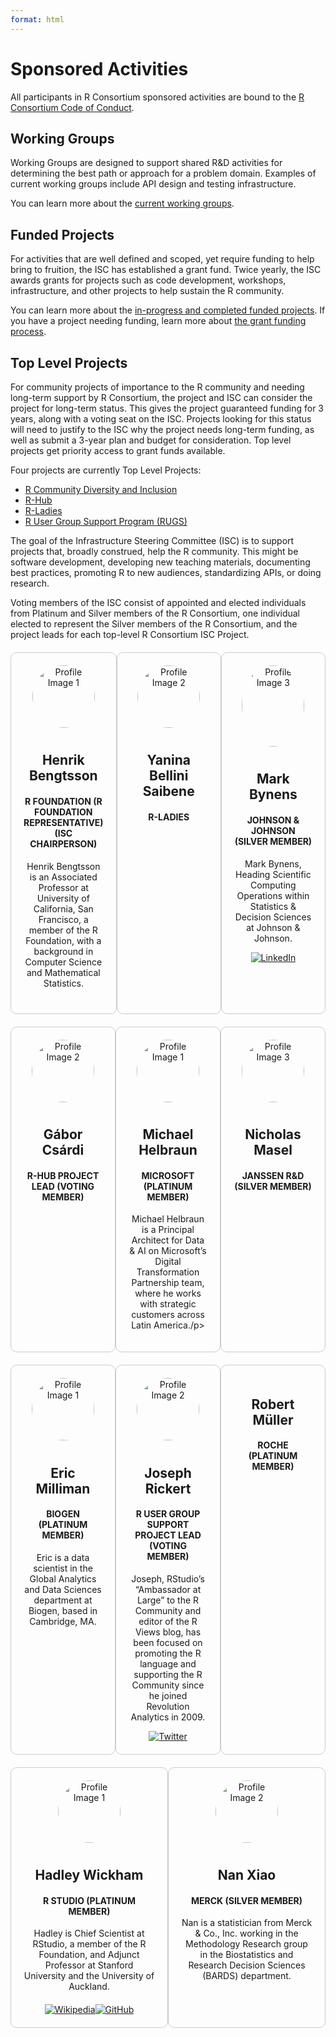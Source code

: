 ```yaml
---
format: html
---
```

<style>
  .profile-cards {
    display: grid;
    grid-template-columns: repeat(auto-fill, minmax(300px, 1fr));
    gap: 20px;
    justify-items: center;
    margin-top: 20px;
  }

  .profile-card {
    border: 1px solid #ccc;
    border-radius: 10px;
    width: 300px;
    padding: 20px;
    text-align: center;
  }

  .profile-card img {
    width: 100px;
    height: 100px;
    border-radius: 50%;
    margin-bottom: 10px;
  }

  /* Media query for responsiveness */
  @media (max-width: 900px) {
    .profile-cards {
      grid-template-columns: repeat(2, 1fr);
    }
  }

  @media (max-width: 600px) {
    .profile-cards {
      grid-template-columns: 1fr;
    }
  }
</style>

# Sponsored Activities

All participants in R Consortium sponsored activities are bound to the [R Consortium Code of Conduct](#).

## Working Groups

Working Groups are designed to support shared R&D activities for determining the best path or approach for a problem domain. Examples of current working groups include API design and testing infrastructure.

You can learn more about the [current working groups](#).

## Funded Projects

For activities that are well defined and scoped, yet require funding to help bring to fruition, the ISC has established a grant fund. Twice yearly, the ISC awards grants for projects such as code development, workshops, infrastructure, and other projects to help sustain the R community.

You can learn more about the [in-progress and completed funded projects](#). If you have a project needing funding, learn more about [the grant funding process](#).

## Top Level Projects

For community projects of importance to the R community and needing long-term support by R Consortium, the project and ISC can consider the project for long-term status. This gives the project guaranteed funding for 3 years, along with a voting seat on the ISC. Projects looking for this status will need to justify to the ISC why the project needs long-term funding, as well as submit a 3-year plan and budget for consideration. Top level projects get priority access to grant funds available.

Four projects are currently Top Level Projects:

- [R Community Diversity and Inclusion](#)
- [R-Hub](#)
- [R-Ladies](#)
- [R User Group Support Program (RUGS)](#)

The goal of the Infrastructure Steering Committee (ISC) is to support projects that, broadly construed, help the R community. This might be software development, developing new teaching materials, documenting best practices, promoting R to new audiences, standardizing APIs, or doing research.

Voting members of the ISC consist of appointed and elected individuals from Platinum and Silver members of the R Consortium, one individual elected to represent the Silver members of the R Consortium, and the project leads for each top-level R Consortium ISC Project.

<div style="display: flex; justify-content: space-around; margin-top: 20px;">
  <div style="border: 1px solid #ccc; border-radius: 10px; width: 300px; padding: 20px; text-align: center;">
  <img src="./images/HenrikBengtsson_2018.webp" alt="Profile Image 1" style="width: 100px; height: 100px; border-radius: 50%; margin-bottom: 10px ">
  <h2>Henrik Bengtsson</h2>
  <h4>R FOUNDATION (R FOUNDATION REPRESENTATIVE) (ISC CHAIRPERSON)</h4>
  <p>Henrik Bengtsson is an Associated Professor at University of California, San Francisco, a member of the R Foundation, with a background in Computer Science and Mathematical Statistics.</p>
  <div style="display: flex; justify-content: center; margin-top: 20px;">
  <a target="_blank" class="tmm_sociallink" href="https://twitter.com/henrikbengtsson" title=""><img decoding="async" alt="" src="https://www.r-consortium.org/wp-content/plugins/team-members-pro/img/links/twitter.png"></a>
  <a target="_blank" class="tmm_sociallink" href="https://github.com/HenrikBengtsson" title=""><img decoding="async" alt="" src="https://www.r-consortium.org/wp-content/plugins/team-members-pro/img/links/customlink.png"></a>  </div>
  </div>
  <div style="border: 1px solid #ccc; border-radius: 10px; width: 300px; padding: 20px; text-align: center;">
  <img src="./images/Yanina.webp" alt="Profile Image 2" style="width: 100px; height: 100px; border-radius: 50%; margin-bottom: 10px;">
  <h2>Yanina Bellini Saibene</h2>
  <h4>R-LADIES</h4>
  <a target="_blank" class="tmm_sociallink" href="https://www.linkedin.com/in/yabellini?miniProfileUrn=urnlifs_miniProfileACoAAAH31g8B4liq53DhzTsRVsft6OZXuLCUeOw&amp;lipi=urnlipaged_flagship3_search_srp_all91xi146nSyWPu5aJWjXPEg" title=""><img decoding="async" alt="" src="https://www.r-consortium.org/wp-content/plugins/team-members-pro/img/links/linkedin.png"></a>  </div>
  <div style="border: 1px solid #ccc; border-radius: 10px; width: 300px; padding: 20px; text-align: center;">
  <img src="./images/Mark_Bynens_v3-1.webp" alt="Profile Image 3" style="width: 100px; height: 130px; border-radius: 50%; margin-bottom: 10px;">
  <h2>Mark Bynens</h2>
  <h4>JOHNSON & JOHNSON (SILVER MEMBER)</h4>
  <p>Mark Bynens, Heading Scientific Computing Operations within Statistics & Decision Sciences at Johnson & Johnson.</p>
  <a target="_blank" class="tmm_sociallink" href="https://www.linkedin.com/in/bynens-mark-8399685/" title="LinkedIn"><img decoding="async" alt="LinkedIn" src="https://www.r-consortium.org/wp-content/plugins/team-members-pro/img/links/linkedin.png"></a>  </div>
</div>
<div style="display: flex; justify-content: space-around; margin-top: 20px;">
  <div style="border: 1px solid #ccc; border-radius: 10px; width: 300px; padding: 20px; text-align: center;">
  <img src="./images/Gabor.webp" alt="Profile Image 2" style="width: 100px; height: 100px; border-radius: 50%; margin-bottom: 10px;">
  <h2>Gábor Csárdi</h2>
  <h4>R-HUB PROJECT LEAD (VOTING MEMBER)</h4>
  
  </div>
  <div style="border: 1px solid #ccc; border-radius: 10px; width: 300px; padding: 20px; text-align: center;">
  <img src="./images/Michael.webp" alt="Profile Image 1" style="width: 100px; height: 100px; border-radius: 50%; margin-bottom: 10px;">
  <h2>Michael Helbraun</h2>
  <h4>MICROSOFT (PLATINUM MEMBER)</h4>
  <p>Michael Helbraun is a Principal Architect for Data & AI on Microsoft's Digital Transformation Partnership team, where he works with strategic customers across Latin America./p>
  </div>
  <div style="border: 1px solid #ccc; border-radius: 10px; width: 300px; padding: 20px; text-align: center;">
  <img src="./images/Nicholas.webp" alt="Profile Image 3" style="width: 100px; height: 100px; border-radius: 50%; margin-bottom: 10px;">
  <h2>Nicholas Masel</h2>
  <h4>JANSSEN R&D (SILVER MEMBER)</h4>
  <a target="_blank" class="tmm_sociallink" href="https://www.linkedin.com/in/nicholasmasel/" title=""><img decoding="async" alt="" src="https://www.r-consortium.org/wp-content/plugins/team-members-pro/img/links/linkedin.png"></a>  </div>
</div>
<div style="display: flex; justify-content: space-around; margin-top: 20px;">
  <div style="border: 1px solid #ccc; border-radius: 10px; width: 300px; padding: 20px; text-align: center;">
  <img src="./images/Eric.webp" alt="Profile Image 1" style="width: 100px; height: 100px; border-radius: 50%; margin-bottom: 10px;">
  <h2>Eric Milliman</h2>
  <h4>BIOGEN (PLATINUM MEMBER)</h4>
  <p>Eric is a data scientist in the Global Analytics and Data Sciences department at Biogen, based in Cambridge, MA.</p>
  <a target="_blank" class="tmm_sociallink" href="https://www.linkedin.com/in/ericmilliman/" title=""><img decoding="async" alt="" src="https://www.r-consortium.org/wp-content/plugins/team-members-pro/img/links/linkedin.png"></a>  </div>
  <div style="border: 1px solid #ccc; border-radius: 10px; width: 300px; padding: 20px; text-align: center;">
  <img src="./images/Joseph.webp" alt="Profile Image 2" style="width: 100px; height: 100px; border-radius: 50%; margin-bottom: 10px;">
  <h2>Joseph Rickert</h2>
  <h4>R USER GROUP SUPPORT PROJECT LEAD (VOTING MEMBER)</h4>
  <p>Joseph, RStudio’s “Ambassador at Large” to the R Community and editor of the R Views blog, has been focused on promoting the R language and supporting the R Community since he joined Revolution Analytics in 2009.</p>
  <a target="_blank" class="tmm_sociallink" href="https://twitter.com/rstudiojoe" title="Twitter"><img decoding="async" alt="Twitter" src="https://www.r-consortium.org/wp-content/plugins/team-members-pro/img/links/twitter.png"></a>  </div>
  <div style="border: 1px solid #ccc; border-radius: 10px; width: 300px; padding: 20px; text-align: center;">
  <h2>Robert Müller</h2>
  <h4>ROCHE (PLATINUM MEMBER)</h4>
  <a target="_blank" class="tmm_sociallink" href="https://www.linkedin.com/in/robert-müller-b1b3a244" title=""><img decoding="async" alt="" src="https://www.r-consortium.org/wp-content/plugins/team-members-pro/img/links/linkedin.png"></a>  </div>
</div>
<div style="display: flex; justify-content: space-around; margin-top: 20px;">
  <div style="border: 1px solid #ccc; border-radius: 10px; width: 300px; padding: 20px; text-align: center;">
  <img src="./images/Hadley.webp" alt="Profile Image 1" style="width: 100px; height: 100px; border-radius: 50%; margin-bottom: 10px;">
  <h2>Hadley Wickham</h2>
  <h4>R STUDIO (PLATINUM MEMBER)</h4>
  <p>Hadley is Chief Scientist at RStudio, a member of the R Foundation, and Adjunct Professor at Stanford University and the University of Auckland.</p>
  <div style="display: flex; justify-content: center; margin-top: 20px;">
  <a target="_blank" class="tmm_sociallink" href="https://www.linkedin.com/in/hadleywickham" title=""><img decoding="async" alt="" src="https://www.r-consortium.org/wp-content/plugins/team-members-pro/img/links/linkedin.png"></a>
  <a target="_blank" class="tmm_sociallink" href="https://twitter.com/hadleywickham" title=""><img decoding="async" alt="" src="https://www.r-consortium.org/wp-content/plugins/team-members-pro/img/links/twitter.png"></a>  
  <a target="_blank" class="tmm_sociallink" href="http://hadley.nz/" title=""><img decoding="async" alt="" src="https://www.r-consortium.org/wp-content/plugins/team-members-pro/img/links/website.png"></a>
  <a target="_blank" class="tmm_sociallink" href="https://en.wikipedia.org/wiki/Hadley_Wickham" title="Wikipedia"><img decoding="async" alt="Wikipedia" src="https://www.r-consortium.org/wp-content/plugins/team-members-pro/img/links/customlink.png"></a> 
  <a target="_blank" class="tmm_sociallink" href="https://github.com/hadley" title="GitHub"><img decoding="async" alt="GitHub" src="https://www.r-consortium.org/wp-content/plugins/team-members-pro/img/links/customlink.png"></a>  </div>  
  </div>
  <div style="border: 1px solid #ccc; border-radius: 10px; width: 300px; padding: 20px; text-align: center;">
  <img src="./images/Nan.webp" alt="Profile Image 2" style="width: 100px; height: 100px; border-radius: 50%; margin-bottom: 10px;">
  <h2>Nan Xiao</h2>
  <h4>MERCK (SILVER MEMBER)</h4>
  <p>Nan is a statistician from Merck & Co., Inc. working in the Methodology Research group in the Biostatistics and Research Decision Sciences (BARDS) department.</p>
  <a target="_blank" class="tmm_sociallink" href="https://www.linkedin.com/in/nanxstats/" title=""><img decoding="async" alt="" src="https://www.r-consortium.org/wp-content/plugins/team-members-pro/img/links/linkedin.png"></a>
  </div>
  
</div>
